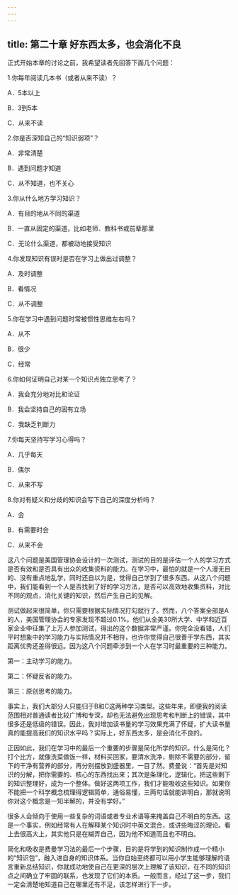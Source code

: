 ```yaml
---
---
---
```

title: 第二十章 好东西太多，也会消化不良
---




正式开始本章的讨论之前，我希望读者先回答下面几个问题：

1.你每年阅读几本书（或者从来不读）？

A．5本以上

B．3到5本

C．从来不读

2.你是否深知自己的“知识弱项”？

A．非常清楚

B．遇到问题才知道

C．从不知道，也不关心

3.你从什么地方学习知识？

A．有目的地从不同的渠道

B．一直从固定的渠道，比如老师、教科书或前辈那里

C．无论什么渠道，都被动地接受知识

4.你发现知识有误时是否在学习上做出过调整？

A．及时调整

B．看情况

C．从不调整

5.你在学习中遇到问题时常被惯性思维左右吗？

A．从不

B．很少

C．经常

6.你如何证明自己对某一个知识点独立思考了？

A．我会充分地对比和论证

B．我会坚持自己的固有立场

C．我缺乏判断力

7.你每天坚持写学习心得吗？

A．几乎每天

B．偶尔

C．从来不写

8.你对有疑义和分歧的知识会写下自己的深度分析吗？

A．会

B．有需要时会

C．从来不会

这八个问题是美国管理协会设计的一次测试，测试的目的是评估一个人的学习方式是否有效和是否具有出众的收集资料的能力。在学习中，最怕的就是一个人漫无目的、没有重点地乱学，同时还自以为是，觉得自己学到了很多东西。从这八个问题中，我们能看到一个人是否找到了好的学习方法，是否可以高效地收集资料，对比不同的观点，消化关键的知识，然后产生自己的见解。

测试做起来很简单，你只需要根据实际情况打勾就行了。然而，八个答案全部是A的人，美国管理协会的专家发现不超过0.1%。他们从全美30所大学、中学和近百家企业中征集了上万人参加测试，得出的这个数据非常严谨。你完全没看错，人们平时想象中的学习能力与实际情况并不相符，也许你觉得自己很善于学东西，其实距离优秀还差得很远。因为这八个问题牵涉到一个人在学习时最重要的三种能力。

第一：主动学习的能力。

第二：怀疑反省的能力。

第三：原创思考的能力。

事实上，我们大部分人只能归于B和C这两种学习类型。这些年来，即便我的阅读范围相对普通读者比较广博和专深，却也无法避免出现思考和判断上的错误，其中很多还是低级的错误。因此，我对增加读书量的学习效果充满了怀疑，扩大读书量真的能提高我们的知识水平吗？实际上，好东西太多，是会消化不良的。

正因如此，我们在学习中的最后一个重要的步骤是简化所学的知识。什么是简化？打个比方，就像洗菜做饭一样，材料买回家，要清水洗净，剔除不需要的部分，留下的干净有营养的部分，再分别摆放到盛器里，一目了然。费曼说：“首先是对知识的分解，把你需要的、核心的东西找出来；其次是条理化，逻辑化，把这些剩下的知识整理好，成为一个整体。做好这两项工作，我们才能吸收这些知识。如果你不能把一个科学概念梳理得逻辑简单，通俗易懂，三两句话就能讲明白，那就说明你对这个概念是一知半解的，并没有学好。”

很多人会倾向于使用一些复杂的词语或者专业术语等来掩盖自己不明白的东西。这是一个事实，例如经常有人在解释某个知识时中英文混合，或讲些晦涩的理论。看上去很高大上，其实他只是在糊弄自己，因为他不知道而且也不明白。

简化和吸收是费曼学习法的最后一个步骤，目的是将学到的知识制作成一个精小的“知识包”，融入进自身的知识体系。当你自始至终都可以用小学生能够理解的语言重新总结知识，你就成功地使自己在更深的层次上理解了该知识，在不同的知识点之间确立了牢固的联系，也发现了它们的本质。一般而言，经过了这一步，我们一定会清楚地知道自己在哪里还有不足，该怎样进行下一步。